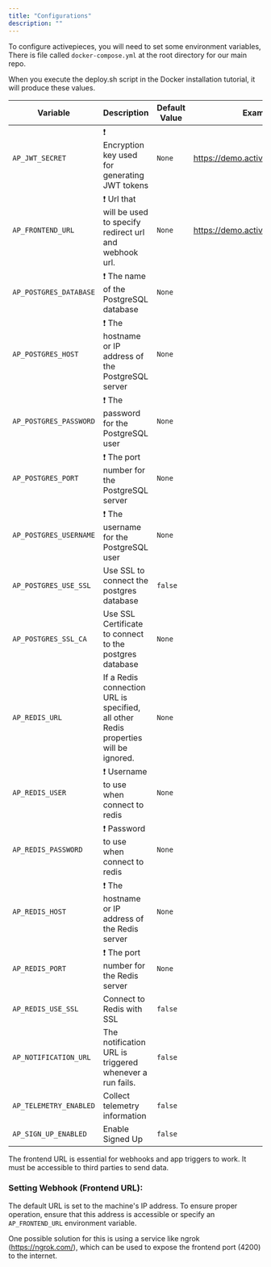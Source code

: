 ```yaml
---
title: "Configurations"
description: ""
---
```


To configure activepieces, you will need to set some environment variables, There is file called `docker-compose.yml` at the root directory for our main repo.

<Tip>
When you execute the deploy.sh script in the Docker installation tutorial, it will produce these values.
</Tip>

| Variable                     | Description                                                                                                 | Default Value          | Example
| ---------------------------- | ----------------------------------------------------------------------------------------------------------- | ---------------------  | --------
| `AP_JWT_SECRET`              | ❗️ Encryption key used for generating JWT tokens                                                            | `None`                 | https://demo.activepieces.com
| `AP_FRONTEND_URL`            | ❗️ Url that will be used to specify redirect url and webhook url.                                           | `None`                 | https://demo.activepieces.com/api
| `AP_POSTGRES_DATABASE`       | ❗️ The name of the PostgreSQL database                                                                      | `None`                 |
| `AP_POSTGRES_HOST`           | ❗️ The hostname or IP address of the PostgreSQL server                                                      | `None`                 |
| `AP_POSTGRES_PASSWORD`       | ❗️ The password for the PostgreSQL user                                                                     | `None`                 |
| `AP_POSTGRES_PORT`           | ❗️ The port number for the PostgreSQL server                                                                | `None`                 |
| `AP_POSTGRES_USERNAME`       | ❗️ The username for the PostgreSQL user                                                                     | `None`                 |
| `AP_POSTGRES_USE_SSL`        | Use SSL to connect the postgres database                                                                    | `false`                |
| `AP_POSTGRES_SSL_CA`         | Use SSL Certificate to connect to the postgres database                                                     | `None`                 |
| `AP_REDIS_URL`               | If a Redis connection URL is specified, all other Redis properties will be ignored.                         | `None`                 |
| `AP_REDIS_USER`              | ❗️ Username to use when connect to redis                                                                    | `None`                 |
| `AP_REDIS_PASSWORD`          | ❗️ Password to use when connect to redis                                                                    | `None`                 |
| `AP_REDIS_HOST`              | ❗️ The hostname or IP address of the Redis server                                                           | `None`                 |
| `AP_REDIS_PORT`              | ❗️ The port number for the Redis server                                                                     | `None`                 |
| `AP_REDIS_USE_SSL`           | Connect to Redis with SSL                                                                                   | `false`                |
| `AP_NOTIFICATION_URL`        | The notification URL is triggered whenever a run fails.                                                     | `false`                |
| `AP_TELEMETRY_ENABLED`       | Collect telemetry information                                                                               | `false`                |
| `AP_SIGN_UP_ENABLED`         | Enable Signed Up                                                                                            | `false`                |

<Warning>
The frontend URL is essential for webhooks and app triggers to work. 
It must be accessible to third parties to send data. 
</Warning>

### Setting Webhook (Frontend URL):

The default URL is set to the machine's IP address. To ensure proper operation, ensure that this address is accessible or specify an `AP_FRONTEND_URL` environment variable.

One possible solution for this is using a service like ngrok (https://ngrok.com/), which can be used to expose the frontend port (4200) to the internet.
